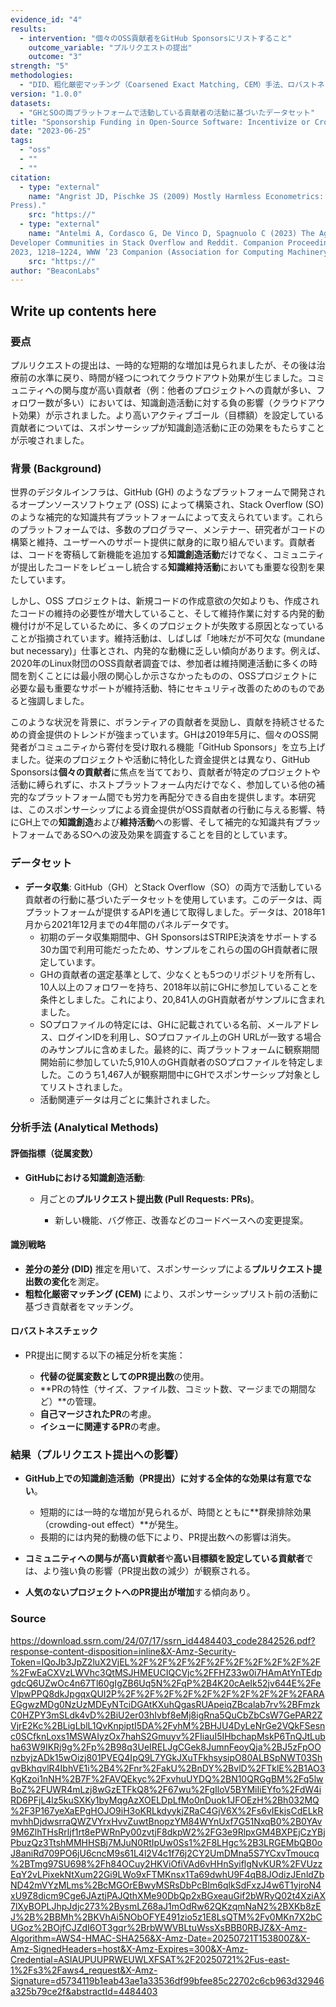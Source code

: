 ```yaml
---
evidence_id: "4"
results:
  - intervention: "個々のOSS貢献者をGitHub Sponsorsにリストすること"
    outcome_variable: "プルリクエストの提出"
    outcome: "3"
strength: "5"
methodologies:
  - "DID、粗化厳密マッチング（Coarsened Exact Matching, CEM）手法、ロバストネスチェック"
version: "1.0.0"
datasets:
  - "GHとSOの両プラットフォームで活動している貢献者の活動に基づいたデータセット"
title: "Sponsorship Funding in Open-Source Software: Incentivize or Crowd-Out Motivations to Create, Maintain and Share?"
date: "2023-06-25"
tags:
  - "oss"
  - ""
  - ""
citation:
  - type: "external"
    name: "Angrist JD, Pischke JS (2009) Mostly Harmless Econometrics: An Empiricist’s Companion (Princeton University
Press)."
    src: "https://"
  - type: "external"
    name: "Antelmi A, Cordasco G, De Vinco D, Spagnuolo C (2023) The Age of Snippet Programming: Toward Understanding
Developer Communities in Stack Overflow and Reddit. Companion Proceedings of the ACM Web Conference
2023, 1218–1224, WWW ’23 Companion (Association for Computing Machinery)."
    src: "https://"
author: "BeaconLabs"
---
```


## Write up contents here

### 要点
プルリクエストの提出は、一時的な短期的な増加は見られましたが、その後は治療前の水準に戻り、時間が経つにつれてクラウドアウト効果が生じました。コミュニティへの関与度が高い貢献者（例：他者のプロジェクトへの貢献が多い、フォロワー数が多い）においては、知識創造活動に対する負の影響（クラウドアウト効果）が示されました。より高いアクティブゴール（目標額）を設定している貢献者については、スポンサーシップが知識創造活動に正の効果をもたらすことが示唆されました。

### 背景 (Background)

世界のデジタルインフラは、GitHub (GH) のようなプラットフォームで開発されるオープンソースソフトウェア (OSS) によって構築され、Stack Overflow (SO) のような補完的な知識共有プラットフォームによって支えられています。これらのプラットフォームでは、多数のプログラマー、メンテナー、研究者がコードの構築と維持、ユーザーへのサポート提供に献身的に取り組んでいます。貢献者は、コードを寄稿して新機能を追加する**知識創造活動**だけでなく、コミュニティが提出したコードをレビューし統合する**知識維持活動**においても重要な役割を果たしています。

しかし、OSS プロジェクトは、新規コードの作成意欲の欠如よりも、作成されたコードの維持の必要性が増大していること、そして維持作業に対する内発的動機付けが不足しているために、多くのプロジェクトが失敗する原因となっていることが指摘されています。維持活動は、しばしば「地味だが不可欠な (mundane but necessary)」仕事とされ、内発的な動機に乏しい傾向があります。例えば、2020年のLinux財団のOSS貢献者調査では、参加者は維持関連活動に多くの時間を割くことには最小限の関心しか示さなかったものの、OSSプロジェクトに必要な最も重要なサポートが維持活動、特にセキュリティ改善のためのものであると強調しました。

このような状況を背景に、ボランティアの貢献者を奨励し、貢献を持続させるための資金提供のトレンドが強まっています。GHは2019年5月に、個々のOSS開発者がコミュニティから寄付を受け取れる機能「GitHub Sponsors」を立ち上げました。従来のプロジェクトや活動に特化した資金提供とは異なり、GitHub Sponsorsは**個々の貢献者**に焦点を当てており、貢献者が特定のプロジェクトや活動に縛られずに、ホストプラットフォーム内だけでなく、参加している他の補完的なプラットフォーム間でも労力を再配分できる自由を提供します。本研究は、このスポンサーシップによる資金提供がOSS貢献者の行動に与える影響、特にGH上での**知識創造**および**維持活動**への影響、そして補完的な知識共有プラットフォームであるSOへの波及効果を調査することを目的としています。

### データセット

*   **データ収集**: GitHub（GH）とStack Overflow（SO）の両方で活動している貢献者の行動に基づいたデータセットを使用しています。このデータは、両プラットフォームが提供するAPIを通じて取得しました。データは、2018年1月から2021年12月までの4年間のパネルデータです。
    *   初期のデータ収集期間中、GH SponsorsはSTRIPE決済をサポートする30カ国で利用可能だったため、サンプルをこれらの国のGH貢献者に限定しています。
    *   GHの貢献者の選定基準として、少なくとも5つのリポジトリを所有し、10人以上のフォロワーを持ち、2018年以前にGHに参加していることを条件としました。これにより、20,841人のGH貢献者がサンプルに含まれました。
    *   SOプロファイルの特定には、GHに記載されている名前、メールアドレス、ログインIDを利用し、SOプロファイル上のGH URLが一致する場合のみサンプルに含めました。最終的に、両プラットフォームに観察期間開始前に参加していた5,910人のGH貢献者のSOプロファイルを特定しました。このうち1,467人が観察期間中にGHでスポンサーシップ対象としてリストされました。
    *   活動関連データは月ごとに集計されました。

### 分析手法 (Analytical Methods)
#### 評価指標（従属変数）

* **GitHubにおける知識創造活動**:

  * 月ごとの**プルリクエスト提出数 (Pull Requests: PRs)**。

    * 新しい機能、バグ修正、改善などのコードベースへの変更提案。

#### 識別戦略

* **差分の差分 (DID)** 推定を用いて、スポンサーシップによる**プルリクエスト提出数の変化**を測定。
* **粗粒化厳密マッチング (CEM)** により、スポンサーシップリスト前の活動に基づき貢献者をマッチング。

#### ロバストネスチェック

* PR提出に関する以下の補足分析を実施：

  * **代替の従属変数としてのPR提出数**の使用。
  * \*\*PRの特性（サイズ、ファイル数、コミット数、マージまでの期間など）\*\*の管理。
  * **自己マージされたPR**の考慮。
  * **イシューに関連するPR**の考慮。

### 結果（プルリクエスト提出への影響）

* **GitHub上での知識創造活動（PR提出）に対する全体的な効果は有意でない**。

  * 短期的には一時的な増加が見られるが、時間とともに\*\*群衆排除効果（crowding-out effect）\*\*が発生。
  * 長期的には内発的動機の低下により、PR提出数への影響は消失。
* **コミュニティへの関与が高い貢献者**や**高い目標額を設定している貢献者**では、より強い負の影響（PR提出数の減少）が観察される。
* **人気のないプロジェクトへのPR提出が増加**する傾向あり。

### Source
https://download.ssrn.com/24/07/17/ssrn_id4484403_code2842526.pdf?response-content-disposition=inline&X-Amz-Security-Token=IQoJb3JpZ2luX2VjEL%2F%2F%2F%2F%2F%2F%2F%2F%2F%2F%2FwEaCXVzLWVhc3QtMSJHMEUCIQCVjc%2FFHZ33w0i7HAmAtYnTEdpgdcQ6UZwOc4n67Tl60gIgZB6Uq5N%2FqP%2B4K20cAeIk52jv644E%2FeVlpwPPQ8dkJpgqxQUI2P%2F%2F%2F%2F%2F%2F%2F%2F%2F%2FARAEGgwzMDg0NzUzMDEyNTciDGAtKXuhQgasRUApeiqZBcalab7rv%2BFmzkC0HZPY3mSLdk4vD%2BiU2er03hIvbf8eMj8igRna5QuCbZbCsW7GePAR2ZVjrE2Kc%2BLigLblL1QvKnpiptI5DA%2FyhM%2BHJU4DyLeNrGe2VQkFSesnc0SCfknLoxs1MSWAIyzOx7hahS2Gmuyv%2FIiauI5IHbchapMskP6TnQJtLubha63W9IKRj9g%2Fp%2B98q3UeIRELJgCGek8JumnFeoyQja%2BJ5zFpOOnzbyjzADk15wOizj801PVEQ4IpQ9L7YGkJXuTFkhsysipO80ALBSpNWT03ShqvBkhqvlR4IbhVE1i%2B4%2Fnr%2FakU%2BnDY%2BvlD%2FTklE%2B1AO3KgKzoi1nNH%2B7F%2FAVQEkyc%2FxvhuUYDQ%2BN10QRGgBM%2Fq5lwBoZ%2FUWR4mLzj8wGzETFkQ8%2F67wu%2FgIloV5BYMiIiEYfo%2FdW4iRD6PFjL4lz5kuSXKy1byMqgAzXOELDpLfMo0nDuok1JFOEzH%2Bh032MQ%2F3P167yeXaEPgHOJO9iH3oKRLkdyykjZRaC4GjV6X%2Fs6vIEkjsCdELkRmvhhDjdwsrraQWZVYrxHvvZuwtBnopzYM84WYnUxf7G51NxqB0%2B0YAv9M6ZlhTHsRrljf1rt8ePWRnPy00zvtjF8dkpW2%2FG3e9RlpxGM4BXPEjCzYBjPbuzQz3TtshMMHHSBj7MJuN0RtIpUw0Ss1%2F8LHgc%2B3LRGEMbQB0oJ8aniRd709PO6jU6cncM9s61L4l2V4c1f76j2CY2UmDMna5S7YCxvTmoucq%2BTmg97SU698%2Fh84OCuy2HKViOfiVAd6vHHnSyiflgNvKUR%2FVUzzEqY2vLPixekNtXum22Gi9LWo9xFTMKnsx1Ta69dwhU9F4qB8JOdizJEnldZbND42mVYzMLms%2BcMGOrEBwyMSRsDbPcBIm6qlkSdFxzJ4w6T1yjroN4xU9Z8dicm9Cge6JAztjPAJQthXMe90DbQp2xBGxeauGif2bWRyQ02t4XziAX7lXyBOPLJhpJdjc273%2BysmLZ68aJ1mOdRw62QKzqmNaN2%2BXKb8zEJ%2B%2BBMh%2BKVhAi5NObOFYE491zio5z1E8LsQTM%2Fv0MKn7X2bCUGoz%2BOjfCJZdI6OT3gqr%2BrbWWVBLtuWssXsBBB0RBJZ&X-Amz-Algorithm=AWS4-HMAC-SHA256&X-Amz-Date=20250721T153800Z&X-Amz-SignedHeaders=host&X-Amz-Expires=300&X-Amz-Credential=ASIAUPUUPRWEUWLXFSAT%2F20250721%2Fus-east-1%2Fs3%2Faws4_request&X-Amz-Signature=d5734119b1eab43ae1a33536df99bfee85c22702c6cb963d32946a325b79ce2f&abstractId=4484403
